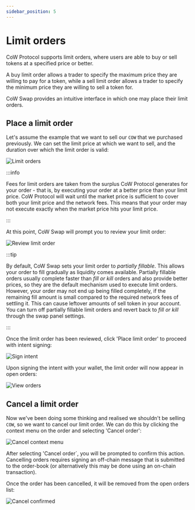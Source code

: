```yaml
---
sidebar_position: 5
---
```



# Limit orders

CoW Protocol supports limit orders, where users are able to buy or sell tokens at a specified price or better.

A buy limit order allows a trader to specify the maximum price they are willing to pay for a token, while a sell limit order allows a trader to specify the minimum price they are willing to sell a token for.

CoW Swap provides an intuitive interface in which one may place their limit orders.

## Place a limit order

Let's assume the example that we want to sell our `COW` that we purchased previously. We can set the limit price at which we want to sell, and the duration over which the limit order is valid:

![Limit orders](/img/cowswap/limit_place_order.png)

:::info

Fees for limit orders are taken from the surplus CoW Protocol generates for your order - that is, by executing your order at a better price than your limit price. 
CoW Protocol will wait until the market price is sufficient to cover both your limit price and the network fees. 
This means that your order may not execute exactly when the market price hits your limit price.

:::

At this point, CoW Swap will prompt you to review your limit order:

![Review limit order](/img/cowswap/limit_review_order.png)

:::tip

By default, CoW Swap sets your limit order to _partially fillable_. 
This allows your order to fill gradually as liquidity comes available. Partially fillable orders usually complete faster than _fill or kill_ orders and also provide better prices, so they are the default mechanism used to execute limit orders. 
However, your order may not end up being filled completely, if the remaining fill amount is small compared to the required network fees of settling it.
This can cause leftover amounts of sell token in your account.
You can turn off partially fillable limit orders and revert back to _fill or kill_ through the swap panel settings.

:::

Once the limit order has been reviewed, click 'Place limit order' to proceed with intent signing:

![Sign intent](/img/cowswap/limit_sign.png)

Upon signing the intent with your wallet, the limit order will now appear in open orders:

![View orders](/img/cowswap/limit_view_orders.png)

## Cancel a limit order

Now we've been doing some thinking and realised we shouldn't be selling `COW`, so we want to cancel our limit order. 
We can do this by clicking the context menu on the order and selecting 'Cancel order':

![Cancel context menu](/img/cowswap/limit_cancel_context.png)

After selecting 'Cancel order`, you will be prompted to confirm this action. Cancelling orders requires signing an off-chain message that is submitted to the order-book (or alternatively this may be done using an on-chain transaction).

<CancellationOffChainOnChain
    alt="Cancel confirm"
    src="/img/cowswap/limit_cancel_confirm.png"
/>

Once the order has been cancelled, it will be removed from the open orders list:

![Cancel confirmed](/img/cowswap/limit_cancel_confirmed.png)
